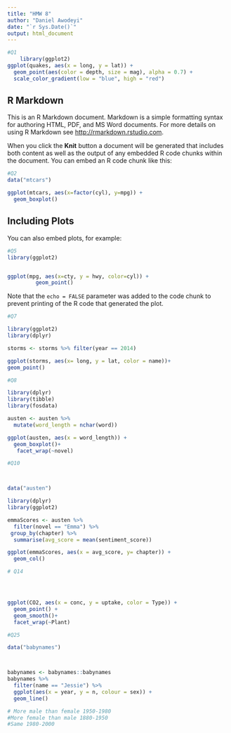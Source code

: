 ```yaml
---
title: "HMW 8"
author: "Daniel Awodeyi"
date: "`r Sys.Date()`"
output: html_document
---
```


```r

#Q1
    library(ggplot2)
ggplot(quakes, aes(x = long, y = lat)) +
  geom_point(aes(color = depth, size = mag), alpha = 0.7) +
  scale_color_gradient(low = "blue", high = "red") 

```

## R Markdown

This is an R Markdown document. Markdown is a simple formatting syntax for authoring HTML, PDF, and MS Word documents. For more details on using R Markdown see <http://rmarkdown.rstudio.com>.

When you click the **Knit** button a document will be generated that includes both content as well as the output of any embedded R code chunks within the document. You can embed an R code chunk like this:

```r
#Q2
data("mtcars")

ggplot(mtcars, aes(x=factor(cyl), y=mpg)) +
  geom_boxplot()


```

## Including Plots

You can also embed plots, for example:

```r
#Q5
library(ggplot2)


ggplot(mpg, aes(x=cty, y = hwy, color=cyl)) + 
         geom_point()

```

Note that the `echo = FALSE` parameter was added to the code chunk to prevent printing of the R code that generated the plot.


```r
#Q7

library(ggplot2)
library(dplyr)

storms <- storms %>% filter(year == 2014)

ggplot(storms, aes(x= long, y = lat, color = name))+
geom_point()
```

```r
#Q8

library(dplyr)
library(tibble)
library(fosdata)

austen <- austen %>%
  mutate(word_length = nchar(word))

ggplot(austen, aes(x = word_length)) +
  geom_boxplot()+
   facet_wrap(~novel)

```


```r
#Q10



data("austen")

library(dplyr)
library(ggplot2)

emmaScores <- austen %>%
  filter(novel == "Emma") %>%
 group_by(chapter) %>%
  summarise(avg_score = mean(sentiment_score))

ggplot(emmaScores, aes(x = avg_score, y= chapter)) +
  geom_col()

```
```r
# Q14




ggplot(CO2, aes(x = conc, y = uptake, color = Type)) +
  geom_point() +
  geom_smooth()+
  facet_wrap(~Plant)
```
```r
#Q25

data("babynames")



babynames <- babynames::babynames
babynames %>%
  filter(name == "Jessie") %>%
  ggplot(aes(x = year, y = n, colour = sex)) +
  geom_line()

# More male than female 1950-1980
#More female than male 1880-1950
#Same 1980-2000


```


